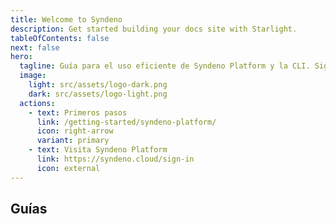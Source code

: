 ```yaml
---
title: Welcome to Syndeno
description: Get started building your docs site with Starlight.
tableOfContents: false
next: false
hero:
  tagline: Guía para el uso eficiente de Syndeno Platform y la CLI. Siga los pasos a continuación para comenzar. 🚀
  image:
    light: src/assets/logo-dark.png
    dark: src/assets/logo-light.png
  actions:
    - text: Primeros pasos
      link: /getting-started/syndeno-platform/
      icon: right-arrow
      variant: primary
    - text: Visita Syndeno Platform
      link: https://syndeno.cloud/sign-in
      icon: external
---
```



## Guías

<CardGrid stagger> 
  <LinkCard
    title="Desplegar una aplicación"
    href="how-to/pasos-para-levantar-app/crear-proyecto"
  />
  
  <LinkCard
  title="Visualizar Logs"
  href="how-to/visualizar-logs/pod-unico-contenedor"
  />

  <LinkCard
  title="Acceder a la Shell"
  href="how-to/shell-de-un-contenedor/pod-con-un-contenedor"
  />

  <LinkCard
  title="Crear Pipeline"
  href="how-to/pasos-para-levantar-app/conf-pipeline"
  />
</CardGrid>
